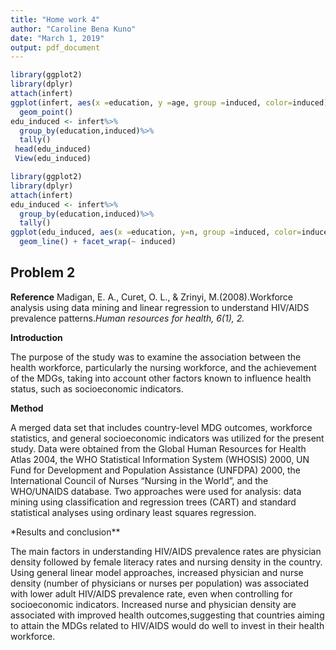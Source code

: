 ---
title: "Home work 4"
author: "Caroline Bena Kuno"
date: "March 1, 2019"
output: pdf_document
---
```{r}
library(ggplot2)
library(dplyr)
attach(infert)
ggplot(infert, aes(x =education, y =age, group =induced, color=induced)) +
  geom_point()
edu_induced <- infert%>% 
  group_by(education,induced)%>% 
  tally() 
 head(edu_induced)
 View(edu_induced)

```
```{r}
library(ggplot2)
library(dplyr)
attach(infert)
edu_induced <- infert%>% 
  group_by(education,induced)%>% 
  tally() 
ggplot(edu_induced, aes(x =education, y=n, group =induced, color=induced)) +
  geom_line() + facet_wrap(~ induced)
```

## Problem 2

**Reference**
Madigan, E. A., Curet, O. L., & Zrinyi, M.(2008).Workforce analysis using data mining and linear regression
to understand HIV/AIDS prevalence patterns.*Human resources for health, 6(1), 2.*

**Introduction** 

The purpose of the study was to examine the association between the health workforce,
particularly the nursing workforce, and the achievement of the MDGs, taking into account other factors
known to influence health status, such as socioeconomic indicators.

**Method** 

A merged data set that includes country-level MDG outcomes, workforce statistics, and general
socioeconomic indicators was utilized for the present study. Data were obtained from the Global Human
Resources for Health Atlas 2004, the WHO Statistical Information System (WHOSIS) 2000, UN Fund for
Development and Population Assistance (UNFDPA) 2000, the International Council of Nurses "Nursing in
the World", and the WHO/UNAIDS database. Two approaches were used for analysis: data mining using
classification and regression trees (CART) and standard statistical analyses using ordinary least squares
regression.

*Results and conclusion** 

The main factors in understanding HIV/AIDS prevalence rates are physician
density followed by female literacy rates and nursing density in the country. Using general linear model
approaches, increased physician and nurse density (number of physicians or nurses per population) was
associated with lower adult HIV/AIDS prevalence rate, even when controlling for socioeconomic indicators.
Increased nurse and physician density are associated with improved health outcomes,suggesting that countries
aiming to attain the MDGs related to HIV/AIDS would do well to invest in their health workforce.